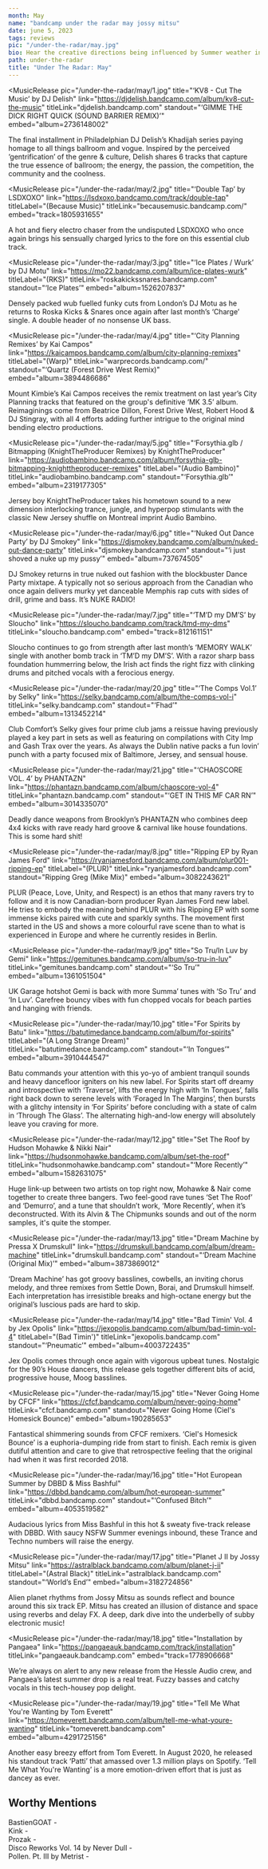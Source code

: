 ---
month: May
name: "bandcamp under the radar may jossy mitsu"
date: june 5, 2023
tags: reviews
pic: "/under-the-radar/may.jpg"
bio: Hear the creative directions being influenced by Summer weather in this May Under The Radar with new fun & bouncy releases from the likes of Gemi, Selky, & more
path: under-the-radar
title: "Under The Radar: May"
---

<MusicRelease
  pic="/under-the-radar/may/1.jpg"
  title="‘KV8 - Cut The Music’ by DJ Delish"
  link="https://djdelish.bandcamp.com/album/kv8-cut-the-music"
  titleLink="djdelish.bandcamp.com"
  standout="‘GIMME THE DICK RIGHT QUICK (SOUND BARRIER REMIX)’"
  embed="album=2736148002"
>
  The final installment in Philadelphian DJ Delish’s Khadijah series paying homage to all things
  ballroom and vogue. Inspired by the perceived ‘gentrification’ of the genre & culture, Delish
  shares 6 tracks that capture the true essence of ballroom; the energy, the passion, the
  competition, the community and the coolness.
</MusicRelease>

<MusicRelease
  pic="/under-the-radar/may/2.jpg"
  title="‘Double Tap’ by LSDXOXO"
  link="https://lsdxoxo.bandcamp.com/track/double-tap"
  titleLabel="(Because Music)"
  titleLink="becausemusic.bandcamp.com/"
  embed="track=1805931655"
>
  A hot and fiery electro chaser from the undisputed LSDXOXO who once again brings his sensually
  charged lyrics to the fore on this essential club track.
</MusicRelease>

<MusicRelease
  pic="/under-the-radar/may/3.jpg"
  title="‘Ice Plates / Wurk’ by DJ Motu"
  link="https://mo22.bandcamp.com/album/ice-plates-wurk"
  titleLabel="(RKS)"
  titleLink="roskakickssnares.bandcamp.com"
  standout="‘Ice Plates’"
  embed="album=1526207837"
>
Densely packed wub fuelled funky cuts from London’s DJ Motu as he returns to Roska Kicks & Snares once again after last month’s ‘Charge’ single. A double header of no nonsense UK bass.

</MusicRelease>

<MusicRelease
  pic="/under-the-radar/may/4.jpg"
  title="‘City Planning Remixes’ by Kai Campos"
  link="https://kaicampos.bandcamp.com/album/city-planning-remixes"
  titleLabel="(Warp)"
  titleLink="warprecords.bandcamp.com/"
  standout="‘Quartz (Forest Drive West Remix)"
  embed="album=3894486686"
>
  Mount Kimbie’s Kai Campos receives the remix treatment on last year’s City Planning tracks that
  featured on the group's definitive ‘MK 3.5’ album. Reimaginings come from Beatrice Dillon, Forest
  Drive West, Robert Hood & DJ Stingray, with all 4 efforts adding further intrigue to the original
  mind bending electro productions.
</MusicRelease>

<MusicRelease
  pic="/under-the-radar/may/5.jpg"
  title="‘Forsythia.glb / Bitmapping (KnightTheProducer Remixes) by KnightTheProducer"
  link="https://audiobambino.bandcamp.com/album/forsythia-glb-bitmapping-knighttheproducer-remixes"
  titleLabel="(Audio Bambino)"
  titleLink="audiobambino.bandcamp.com"
  standout="‘Forsythia.glb’"
  embed="album=2319177305"
>
  Jersey boy KnightTheProducer takes his hometown sound to a new dimension interlocking trance,
  jungle, and hyperpop stimulants with the classic New Jersey shuffle on Montreal imprint Audio
  Bambino.
</MusicRelease>

<MusicRelease
  pic="/under-the-radar/may/6.jpg"
  title="‘Nuked Out Dance Party’ by DJ Smokey"
  link="https://djsmokey.bandcamp.com/album/nuked-out-dance-party"
  titleLink="djsmokey.bandcamp.com"
  standout="‘i just shoved a nuke up my pussy’"
  embed="album=737674505"
>
  DJ Smokey returns in true nuked out fashion with the blockbuster Dance Party mixtape. A typically
  not so serious approach from the Canadian who once again delivers murky yet danceable Memphis rap
  cuts with sides of drill, grime and bass. It’s NUKE RADIO!
</MusicRelease>

<MusicRelease
  pic="/under-the-radar/may/7.jpg"
  title="‘TM’D my DM’S’ by Sloucho"
  link="https://sloucho.bandcamp.com/track/tmd-my-dms"
  titleLink="sloucho.bandcamp.com"
  embed="track=812161151"
>
  Sloucho continues to go from strength after last month’s ‘MEMORY WALK’ single with another bomb
  track in ‘TM’D my DM’S’. With a razor sharp bass foundation hummerring below, the Irish act finds
  the right fizz with clinking drums and pitched vocals with a ferocious energy.
</MusicRelease>

<MusicRelease
  pic="/under-the-radar/may/20.jpg"
  title="‘The Comps Vol.1’ by Selky"
  link="https://selky.bandcamp.com/album/the-comps-vol-i"
  titleLink="selky.bandcamp.com"
  standout="‘Fhad’"
  embed="album=1313452214"
>
  Club Comfort’s Selky gives four prime club jams a reissue having previously played a key part in
  sets as well as featuring on compilations with City Imp and Gash Trax over the years. As always
  the Dublin native packs a fun lovin’ punch with a party focused mix of Baltimore, Jersey, and
  sensual house.
</MusicRelease>

<MusicRelease
  pic="/under-the-radar/may/21.jpg"
  title="‘CHAOSCORE VOL. 4’ by PHANTAZN"
  link="https://phantazn.bandcamp.com/album/chaoscore-vol-4"
  titleLink="phantazn.bandcamp.com"
  standout="‘GET IN THIS MF CAR RN’"
  embed="album=3014335070"
>
  Deadly dance weapons from Brooklyn’s PHANTAZN who combines deep 4x4 kicks with rave ready hard
  groove & carnival like house foundations. This is some hard shit!
</MusicRelease>

<MusicRelease
  pic="/under-the-radar/may/8.jpg"
  title="Ripping EP by Ryan James Ford"
  link="https://ryanjamesford.bandcamp.com/album/plur001-ripping-ep"
  titleLabel="(PLUR)"
  titleLink="ryanjamesford.bandcamp.com"
  standout="Ripping Greg (Mike Mix)"
  embed="album=3082243621"
>
  PLUR (Peace, Love, Unity, and Respect) is an ethos that many ravers try to follow and it is now
  Canadian-born producer Ryan James Ford new label. He tries to embody the meaning behind PLUR with
  his Ripping EP with some immense kicks paired with cute and sparkly synths. The movement first
  started in the US and shows a more colourful rave scene than to what is experienced in Europe and
  where he currently resides in Berlin.
</MusicRelease>

<MusicRelease
  pic="/under-the-radar/may/9.jpg"
  title="So Tru​/​In Luv by Gemi"
  link="https://gemitunes.bandcamp.com/album/so-tru-in-luv"
  titleLink="gemitunes.bandcamp.com"
  standout="‘So Tru’"
  embed="album=1361051504"
>
  UK Garage hotshot Gemi is back with more Summa’ tunes with ‘So Tru’ and ‘In Luv’. Carefree bouncy
  vibes with fun chopped vocals for beach parties and hanging with friends.
</MusicRelease>

<MusicRelease
  pic="/under-the-radar/may/10.jpg"
  title="For Spirits by Batu"
  link="https://batutimedance.bandcamp.com/album/for-spirits"
  titleLabel="(A Long Strange Dream)"
  titleLink="batutimedance.bandcamp.com"
  standout="‘In Tongues’"
  embed="album=3910444547"
>
  Batu commands your attention with this yo-yo of ambient tranquil sounds and heavy dancefloor
  igniters on his new label. For Spirits start off dreamy and introspective with ‘Traverse’, lifts
  the energy high with ‘In Tongues’, falls right back down to serene levels with ‘Foraged In The
  Margins’, then bursts with a glitchy intensity in ‘For Spirits’ before concluding with a state of
  calm in ‘Through The Glass’. The alternating high-and-low energy will absolutely leave you craving
  for more.
</MusicRelease>

<MusicRelease
  pic="/under-the-radar/may/12.jpg"
  title="Set The Roof by Hudson Mohawke & Nikki Nair"
  link="https://hudsonmohawke.bandcamp.com/album/set-the-roof"
  titleLink="hudsonmohawke.bandcamp.com"
  standout="‘More Recently’"
  embed="album=1582631075"
>
  Huge link-up between two artists on top right now, Mohawke & Nair come together to create three
  bangers. Two feel-good rave tunes ‘Set The Roof’ and ‘Demurro’, and a tune that shouldn’t work,
  ‘More Recently’, when it’s deconstructed. With its Alvin & The Chipmunks sounds and out of the
  norm samples, it's quite the stomper.
</MusicRelease>

<MusicRelease
  pic="/under-the-radar/may/13.jpg"
  title="Dream Machine by Pressa X Drumskull"
  link="https://drumskull.bandcamp.com/album/dream-machine"
  titleLink="drumskull.bandcamp.com"
  standout="‘Dream Machine (Original Mix)’"
  embed="album=3873869012"
>
  ‘Dream Machine’ has got groovy basslines, cowbells, an inviting chorus melody, and three remixes
  from Settle Down, Borai, and Drumskull himself. Each interpretation has irresistible breaks and
  high-octane energy but the original’s luscious pads are hard to skip.
</MusicRelease>

<MusicRelease
  pic="/under-the-radar/may/14.jpg"
  title="Bad Timin' Vol. 4 by Jex Opolis"
  link="https://jexopolis.bandcamp.com/album/bad-timin-vol-4"
  titleLabel="(Bad Timin')"
  titleLink="jexopolis.bandcamp.com"
  standout="‘Pneumatic’"
  embed="album=4003722435"
>
  Jex Opolis comes through once again with vigorous upbeat tunes. Nostalgic for the 90’s House
  dancers, this release gels together different bits of acid, progressive house, Moog basslines.
</MusicRelease>

<MusicRelease
  pic="/under-the-radar/may/15.jpg"
  title="Never Going Home by CFCF"
  link="https://cfcf.bandcamp.com/album/never-going-home"
  titleLink="cfcf.bandcamp.com"
  standout="Never Going Home (Ciel's Homesick Bounce)"
  embed="album=190285653"
>
  Fantastical shimmering sounds from CFCF remixers. ‘Ciel's Homesick Bounce’ is a euphoria-dumping
  ride from start to finish. Each remix is given dutiful attention and care to give that
  retrospective feeling that the original had when it was first recorded 2018.
</MusicRelease>

<MusicRelease
  pic="/under-the-radar/may/16.jpg"
  title="Hot European Summer by DBBD & Miss Bashful"
  link="https://dbbd.bandcamp.com/album/hot-european-summer"
  titleLink="dbbd.bandcamp.com"
  standout="‘Confused Bitch’"
  embed="album=4053519582"
>
  Audacious lyrics from Miss Bashful in this hot & sweaty five-track release with DBBD. With saucy
  NSFW Summer evenings inbound, these Trance and Techno numbers will raise the energy.
</MusicRelease>

<MusicRelease
  pic="/under-the-radar/may/17.jpg"
  title="Planet J II by Jossy Mitsu"
  link="https://astralblack.bandcamp.com/album/planet-j-ii"
  titleLabel="(Astral Black)"
  titleLink="astralblack.bandcamp.com"
  standout="‘World’s End’"
  embed="album=3182724856"
>
  Alien planet rhythms from Jossy Mitsu as sounds reflect and bounce around this six track EP. Mitsu
  has created an illusion of distance and space using reverbs and delay FX. A deep, dark dive into
  the underbelly of subby electronic music!
</MusicRelease>

<MusicRelease
  pic="/under-the-radar/may/18.jpg"
  title="Installation by Pangaea"
  link="https://pangaeauk.bandcamp.com/track/installation"
  titleLink="pangaeauk.bandcamp.com"
  embed="track=1778906668"
>
  We’re always on alert to any new release from the Hessle Audio crew, and Pangaea’s latest summer
  drop is a real treat. Fuzzy basses and catchy vocals in this tech-housey pop delight.
</MusicRelease>

<MusicRelease
  pic="/under-the-radar/may/19.jpg"
  title="Tell Me What You're Wanting by Tom Everett"
  link="https://tomeverett.bandcamp.com/album/tell-me-what-youre-wanting"
  titleLink="tomeverett.bandcamp.com"
  embed="album=4291725156"
>
  Another easy breezy effort from Tom Everett. In August 2020, he released his standout track
  ‘Patti’ that amassed over 1.3 million plays on Spotify. ‘Tell Me What You're Wanting’ is a more
  emotion-driven effort that is just as dancey as ever.
</MusicRelease>

## Worthy Mentions

BastienGOAT - <HoverLink url="https://bastiengoat.bandcamp.com/album/harmony" external inline />  
Kink - <HoverLink url="https://hypercolour-records.bandcamp.com/album/for-the-people" external inline />  
Prozak - <HoverLink url="https://prozak.bandcamp.com/album/like-this" external inline />  
Disco Reworks Vol. 14 by Never Dull - <HoverLink url="https://neverdull.bandcamp.com/album/disco-reworks-vol-14" external inline />  
Pollen. Pt. III by Metrist - <HoverLink url="https://metristlsae.bandcamp.com/album/pollen-pt-iii" external inline />
